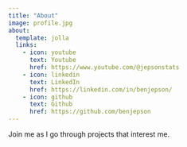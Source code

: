 ---
title: "About"
image: profile.jpg
about:
  template: jolla
  links:
    - icon: youtube
      text: Youtube
      href: https://www.youtube.com/@jepsonstats 
    - icon: linkedin
      text: LinkedIn
      href: https://linkedin.com/in/benjepson/
    - icon: github
      text: Github
      href: https://github.com/benjepson
---

Join me as I go through projects that interest me.
